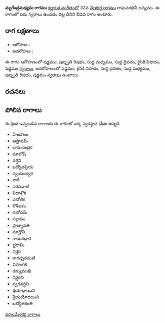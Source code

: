 {{Infobox ragam
	| name          	= మృగేంద్రమధ్యమ
	| synonym	    	= 
	| mela          	= 
	| chakra        	= 
	| janaka        	= 
	| type          	= ఔడవ
	| arohanam      	= {{svaraC|S|R3|M1|D1|N2|S'}} 
	| avarohanam    	= {{svaraC|S'|N2|D1|M1|R3|S}}
	| jeeva         	=
	| chhaya        	=
	| nyasa         	=
	| vishesha      	= 
	| equivalent  		= 
}}
{{కర్ణాటక సంగీత రాగాలు}}
'''మృగేంద్రమధ్యమ రాగము''' [[కర్ణాటక సంగీతం]]లో 32వ [[మేళకర్త రాగము]] రాఘవరధినీ జన్యము.  ఈ రాగంలో ఐదు స్వరాలు ఉండడం వల్ల దీనిని ఔడవ రాగం అంటారు.


==రాగ లక్షణాలు==


* ఆరోహణ : {{svaraC|S|R3|M1|D1|N2|S'}} 
* అవరోహణ : {{svaraC|S'|N2|D1|M1|R3|S}}

ఈ రాగం ఆరోహణంలో షడ్జమం, షట్శృతి రిషభం, సుద్ద మధ్యమం, సుద్ద దైవతం, కైసికి నిషాదం, షడ్జమం [[స్వరాలు]], అవరోహణంలో షడ్జమం, కైసికి నిషాదం, సుద్ద దైవతం, సుద్ద మధ్యమం, షట్శృతి రిషభం, షడ్జమం [[స్వరాలు]] ఉంటాయి.

==రచనలు==



==పోలిన రాగాలు==
ఈ క్రింద ఇవ్వబడిన రాగాలకు ఈ రాగంతో ఒక్క స్వరస్థాన భేదం ఉన్నది.
* హిండొలం
* ఆస్తాపమ్
* భానుచంద్రిక
* మాలోష్
* వర్షిని
* ఖద్యోతప్రియ
* స్వయంభ్వర
* నారీ
* సరసవాణి
* విదాశోక
* పటోలిక
* కౌశీలకం
* దభోదమ్
* సల్లాపం
* ప్రాజ్నావతి
* మాగ్హోనీ
* గాణుకధారి
* భ్రరామి
* నిర్హరి
* రాగచ్ఛదమణి
* విహంగిక
* రమ్యముఖి
* నిర్ఝరిని
* స్వరవర్ధిని
* శ్రయోధాయిని
* శ్రేయయోదయిని
* ఖద్యోతకంతి



[[వర్గం:మేళకర్త రాగాలు]]